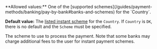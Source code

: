<ParamField body="Scheme" type="string">
**Allowed values:** One of the [supported schemes](/guides/payment-methods/banking/pay-by-bank#banks-and-schemes) for the `Country`.

**Default value:** The [listed instant scheme](/guides/payment-methods/banking/pay-by-bank#banks-and-schemes) for the `Country`. If `Country` is `DK`, there is no default and the `Scheme` must be specified.

The scheme to use to process the payment. Note that some banks may charge additional fees to the user for instant payment schemes.
</ParamField>